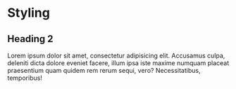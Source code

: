 # Styling

## Heading 2

Lorem ipsum dolor sit amet, consectetur adipisicing elit. Accusamus culpa, deleniti dicta dolore eveniet facere, illum ipsa iste maxime numquam placeat praesentium quam quidem rem rerum sequi, vero? Necessitatibus, temporibus!
